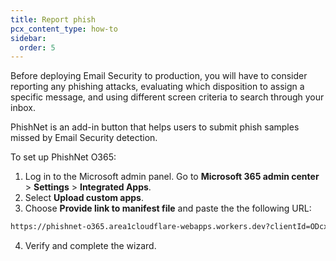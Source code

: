 ```yaml
---
title: Report phish
pcx_content_type: how-to
sidebar:
  order: 5
---
```


Before deploying Email Security to production, you will have to consider reporting any phishing attacks, evaluating which disposition to assign a specific message, and using different screen criteria to search through your inbox.

PhishNet is an add-in button that helps users to submit phish samples missed by Email Security detection. 

To set up PhishNet O365:

1. Log in to the Microsoft admin panel. Go to **Microsoft 365 admin center** > **Settings** > **Integrated Apps**.
2. Select **Upload custom apps**.
3. Choose **Provide link to manifest file** and paste the the following URL:

```txt
https://phishnet-o365.area1cloudflare-webapps.workers.dev?clientId=ODcxNDA0MjMyNDM3NTA4NjQwNDk1Mzc3MDIxNzE0OTcxNTg0Njk5NDEyOTE2NDU5ODQyNjU5NzYzNjYyNDQ3NjEwMzIxODEyMDk1NQ
```
4. Verify and complete the wizard.